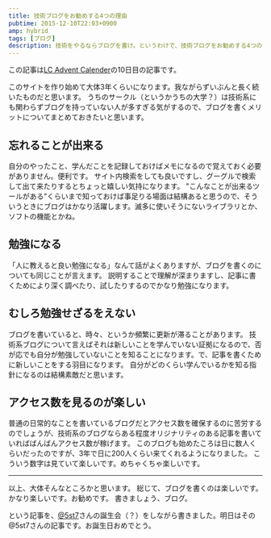 ```yaml
---
title: 技術ブログをお勧めする4つの理由
pubtime: 2015-12-10T22:03+0900
amp: hybrid
tags: [ブログ]
description: 技術をやるならブログを書け。というわけで、技術ブログをお勧めする4つの理由です。
---
```


この記事は[LC Advent Calender](http://www.adventar.org/calendars/825)の10日目の記事です。

このサイトを作り始めて大体3年くらいになります。我ながらずいぶんと長く続いたものだと思います。
うちのサークル（というかうちの大学？）は技術系にも関わらずブログを持っていない人が多すぎる気がするので、ブログを書くメリットについてまとめておきたいと思います。

## 忘れることが出来る
自分のやったこと、学んだことを記録しておけばメモになるので覚えておく必要がありません。便利です。
サイト内検索をしても良いですし、グーグルで検索して出て来たりするとちょっと嬉しい気持になります。
"こんなことが出来るツールがある"くらいまで知っておけば事足りる場面は結構あると思うので、そういうときにブログはかなり活躍します。滅多に使いそうにないライブラリとか、ソフトの機能とかね。

## 勉強になる
「人に教えると良い勉強になる」なんて話がよくありますが、ブログを書くのについても同じことが言えます。
説明することで理解が深まりますし、記事に書くためにより深く調べたり、試したりするのでかなり勉強になります。

## むしろ勉強せざるをえない
ブログを書いていると、時々、というか頻繁に更新が滞ることがあります。
技術系ブログについて言えばそれは新しいことを学んでいない証拠になるので、否が応でも自分が勉強していないことを知ることになります。で、記事を書くために新しいことをする羽目になります。
自分がどのくらい学んでいるかを知る指針になるのは結構素敵だと思います。

## アクセス数を見るのが楽しい
普通の日常的なことを書いているブログだとアクセス数を確保するのに苦労するのでしょうが、技術系のブログならある程度オリジナリティのある記事を書いていればばんばんアクセス数が稼げます。
このブログも始めたころは日に数人くらいだったのですが、3年で日に200人くらい来てくれるようになりました。
こういう数字は見ていて楽しいです。めちゃくちゃ楽しいです。

---

以上、大体そんなところかと思います。
総じて、ブログを書くのは楽しいです。かなり楽しいです。お勧めです。
書きましょう、ブログ。

という記事を、[@5st7](https://twitter.com/5st7)さんの誕生会（？）をしながら書きました。明日はその@5st7さんの記事です。お誕生日おめでとう。
